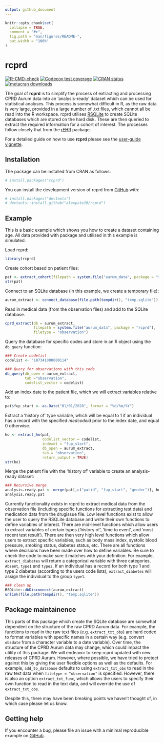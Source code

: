 ```yaml
---
output: github_document
---
```


<!-- README.md is generated from README.Rmd. Please edit that file -->

```r
knitr::opts_chunk$set(
  collapse = TRUE,
  comment = "#>",
  fig.path = "man/figures/README-",
  out.width = "100%"
)
```

# rcprd

<!-- badges: start -->
[![R-CMD-check](https://github.com/alexpate30/rcprd/actions/workflows/R-CMD-check.yaml/badge.svg)](https://github.com/alexpate30/rcprd/actions/workflows/R-CMD-check.yaml)
[![Codecov test coverage](https://codecov.io/gh/alexpate30/rcprd/branch/main/graph/badge.svg)](https://app.codecov.io/gh/alexpate30/rcprd?branch=main)
[![CRAN status](https://www.r-pkg.org/badges/version/rcprd)](https://CRAN.R-project.org/package=rcprd)
[![metacran downloads](https://cranlogs.r-pkg.org/badges/grand-total/rcprd)](https://cran.r-project.org/package=rcprd)

<!-- badges: end -->

The goal of **rcprd** is to simplify the process of extracting and processing CPRD Aurum data into an 'analysis-ready' dataset which can be used for statistical analyses. This process is somewhat difficult in R, as the raw data is very large, provided in a large number of .txt files, which cannot all be read into the R workspace. rcprd utilises [RSQLite](https://CRAN.R-project.org/package=RSQLite) to create SQLite databases which are stored on the hard disk. These are then queried to extract the required information for a cohort of interest. The processes follow closely that from the [rEHR](https://pubmed.ncbi.nlm.nih.gov/28231289) package.

For a detailed guide on how to use **rcprd** please see the [user-guide vignette](https://alexpate30.github.io/rcprd/articles/rcprd.html).

## Installation

The package can be installed from CRAN as follows:

```r
# install.packages("rcprd")
```

You can install the development version of rcprd from [GitHub](https://github.com/alexpate30/rcprd) with:

```r
# install.packages("devtools")
# devtools::install_github("alexpate30/rcprd")
```

## Example

This is a basic example which shows you how to create a dataset containing age. All data provided with package and utilised in this example is simulated.

Load rcprd:

```r
library(rcprd)
```

Create cohort based on patient files:

```r
pat <- extract_cohort(filepath = system.file("aurum_data", package = "rcprd"))
str(pat)
```

Connect to an SQLite database (in this example, we create a temporary file):

```r
aurum_extract <- connect_database(file.path(tempdir(), "temp.sqlite"))
```

Read in medical data (from the observation files) and add to the SQLite database.

```r
cprd_extract(db = aurum_extract, 
             filepath = system.file("aurum_data", package = "rcprd"), 
             filetype = "observation")
```
          
Query the database for specific codes and store in an R object using the `db_query` function:

```r
### Create codelist
codelist <- "187341000000114"

### Query for observations with this code
db_query(db_open = aurum_extract,
         tab ="observation",
         codelist_vector = codelist)
```

Add an index date to the patient file, which we will extract variables relative to:

```r
pat$fup_start <- as.Date("01/01/2020", format = "%d/%m/%Y")
```

Extract a 'history of' type variable, which will be equal to 1 if an individual has a record with the specified *medcodeid* prior to the index date, and equal 0 otherwise.

```r
ho <- extract_ho(pat, 
                 codelist_vector = codelist, 
                 indexdt = "fup_start", 
                 db_open = aurum_extract, 
                 tab = "observation",
                 return_output = TRUE)
str(ho)
```

Merge the patient file with the 'history of' variable to create an analysis-ready dataset:

```r
### Recursive merge
analysis.ready.pat <- merge(pat[,c("patid", "fup_start", "gender")], ho, by.x = "patid", by.y = "patid", all.x = TRUE) 
analysis.ready.pat
```

Currently functionality exists in rcprd to extract medical data from the observation file (including specific functions for extracting test data) and medication data from the drugissue file. Low level functions exist to allow the user to query the RSQLite database and write their own functions to define variables of interest. There are mid-level functions which allow users to extract variables of certain types ('history of', 'time to event', and 'most recent test result'). There are then very high level functions which allow users to extract specific variables, such as body mass index, systolic blood pressure, smoking status, diabetes status, etc. There are all functions where decisions have been made over how to define variables. Be sure to check the code to make sure it matches with your definition. For example, `extract_diabetes` will return a categorical variable with three categories, `Absent`, `type1` and `type2`. If an individual has a record for both type 1 and type 2 diabetes (according to the users code lists), `extract_diabetes` will assign the individual to the group `type1`.

```r
### clean up
RSQLite::dbDisconnect(aurum_extract)
unlink(file.path(tempdir(), "temp.sqlite"))
```

## Package maintainence

This parts of this package which create the SQLite database are somewhat dependent on the structure of the raw CPRD Aurum data. For example, the functions to read in the raw text files (e.g. `extract_txt_obs`) are hard coded to format variables with specific names in a certain way (e.g. convert `obsdate` from a character variable to a date variable). Over time, the structure of the CPRD Aurum data may change, which could impact the utility of this package. We will endeavor to keep rcprd updated with new releases of CPRD Aurum. However, where possible, we have tried to protect against this by giving the user flexible options as well as the defaults. For example, `add_to_database` defaults to using `extract_txt_obs` to read in the raw text data when `filetype = "observation"` is specified. However, there is also an option `extract_txt_func`, which allows the users to specify their own function to read in the text data, and will override the use of `extract_txt_obs`.

Despite this, there may have been breaking points we haven't thought of, in which case please let us know.

## Getting help

If you encounter a bug, please file an issue with a minimal reproducible example on [GitHub](https://github.com/alexpate30/rcprd).

